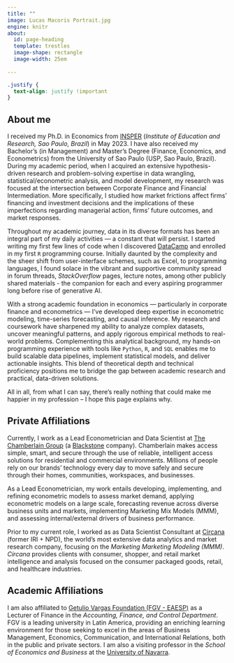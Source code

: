 ```yaml
---
title: ""
image: Lucas Macoris Portrait.jpg
engine: knitr
about:
  id: page-heading
  template: trestles
  image-shape: rectangle
  image-width: 25em
  
---
```


```css
.justify {
  text-align: justify !important
}
```


::: {.justify}

:::{#page-heading}

## About me

I received my Ph.D. in Economics from [INSPER](https://www.insper.edu.br/en/) (*Institute of Education and Research, Sao Paulo, Brazil*) in May 2023. I have also received my Bachelor's (in Management) and Master's Degree (Finance, Economics, and Econometrics) from the University of Sao Paulo (USP, Sao Paulo, Brazil). During my academic period, when I acquired an extensive hypothesis-driven research and problem-solving expertise in data wrangling, statistical/econometric analysis, and model development, my research was focused at the intersection between Corporate Finance and Financial Intermediation. More specifically, I studied how market frictions affect firms’ financing and investment decisions and the implications of these imperfections regarding managerial action, firms’ future outcomes, and market responses.

Throughout my academic journey, data in its diverse formats has been an integral part of my daily activities — a constant that will persist. I started writing my first few lines of code when I discovered [DataCamp](https://www.datacamp.com) and enrolled in my first `R` programming course. Initially daunted by the complexity and the sheer shift from user-interface schemes, such as Excel, to programming languages, I found solace in the vibrant and supportive community spread in forum threads, *StackOverflow* pages, lecture notes, among other publicly shared materials - the companion for each and every aspiring programmer long before rise of generative AI. 

With a strong academic foundation in economics — particularly in corporate finance and econometrics — I’ve developed deep expertise in econometric modeling, time-series forecasting, and causal inference. My research and coursework have sharpened my ability to analyze complex datasets, uncover meaningful patterns, and apply rigorous empirical methods to real-world problems. Complementing this analytical background, my hands-on programming experience with tools like `Python`, `R`, and `SQL` enables me to build scalable data pipelines, implement statistical models, and deliver actionable insights. This blend of theoretical depth and technical proficiency positions me to bridge the gap between academic research and practical, data-driven solutions.

All in all, from what I can say, there's really nothing that could make me happier in my profession -- I hope this page explains why.

:::

## Private Affiliations

Currently, I work as a Lead Econometrician and Data Scientist at [The Chamberlain Group](https://chamberlaingroup.com/) (a [Blackstone](https://www.blackstone.com/) company). Chamberlain makes access simple, smart, and secure through the use of reliable, intelligent access solutions for residential and commercial environments. Millions of people rely on our brands' technology every day to move safely and secure through their homes, communities, workspaces, and businesses.

As a Lead Econometrician, my work entails developing, implementing, and refining econometric models to assess market demand, applying econometric models on a large scale, forecasting revenue across diverse business units and markets, implementing Marketing Mix Models (MMM), and assessing internal/external drivers of business performance.

Prior to my current role, I worked as as Data Scientist Consultant at [Circana](https://www.circana.com) (former IRI + NPD), the world's most extensive data analytics and market research company, focusing on the *Marketing Marketing Modeling (MMM)*. *Circana* provides clients with consumer, shopper, and retail market intelligence and analysis focused on the consumer packaged goods, retail, and healthcare industries. 

## Academic Affiliations

I am also affiliated to [Getulio Vargas Foundation (FGV - EAESP)](https://eaesp.fgv.br/) as a Lecturer of Finance in the *Accounting, Finance, and Control Department*. FGV is a leading university in Latin America, providing an enriching learning environment for those seeking to excel in the areas of Business Management, Economics, Communication, and International Relations, both in the public and private sectors. I am also a visiting professor in the *School of Economics and Business* at the [University of Navarra](https://en.unav.edu/web/school-of-economics-and-business).

:::


